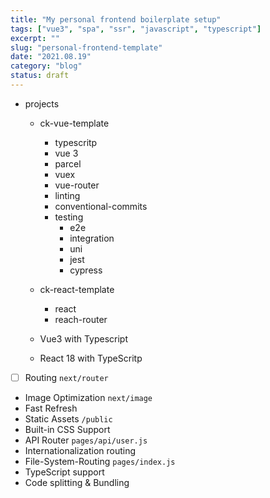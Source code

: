 ```yaml
---
title: "My personal frontend boilerplate setup"
tags: ["vue3", "spa", "ssr", "javascript", "typescript"]
excerpt: ""
slug: "personal-frontend-template"
date: "2021.08.19"
category: "blog"
status: draft
---
```


- projects

  - ck-vue-template
    - typescritp
    - vue 3
    - parcel
    - vuex
    - vue-router
    - linting
    - conventional-commits
    - testing
      - e2e
      - integration
      - uni
      - jest
      - cypress
  - ck-react-template

    - react
    - reach-router

  - Vue3 with Typescript
  - React 18 with TypeScritp

- [ ] Routing `next/router`
- Image Optimization `next/image`
- Fast Refresh
- Static Assets `/public`
- Built-in CSS Support
- API Router `pages/api/user.js`
- Internationalization routing
- File-System-Routing `pages/index.js`
- TypeScript support
- Code splitting & Bundling
